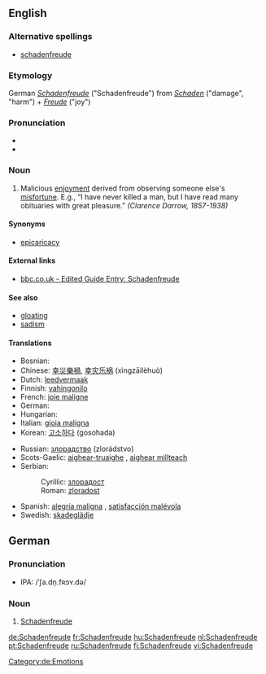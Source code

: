 {{wikipedia}}
==English==

===Alternative spellings===
* [[schadenfreude]]

===Etymology===
German ''[[Schadenfreude#German|Schadenfreude]]'' ("Schadenfreude") from ''[[Schaden]]'' ("damage", "harm") + ''[[Freude]]'' ("joy")

===Pronunciation===
* {{enPR|/ˈ<small>SH</small>ädənˌfroidə/}}
* {{IPA|/ˈʃɑːdnˌfrɔɪdə/}}

===Noun===
{{en-noun|-}}

# {{very|rare|actually German}} Malicious [[enjoyment]] derived from observing someone else's [[misfortune]].  E.g., “I have never killed a man, but I have read many obituaries with great pleasure.” ''(Clarence Darrow, 1857-1938)''

{{citations:Schadenfreude}}

====Synonyms====
*[[epicaricacy]]
====External links====
*[http://www.bbc.co.uk/dna/h2g2/A287255 bbc.co.uk - Edited Guide Entry: Schadenfreude]

====See also====
* [[gloating]]
* [[sadism]]

====Translations====
{{trans-top|malicious enjoyment derived from observing someone else's misfortune}}
* Bosnian: {{t-|bs|zloradost|f}}
* Chinese: [[幸災樂禍]], [[幸灾乐祸]] (xìngzāilèhuò)
* Dutch: [[leedvermaak]] {{n}}
* Finnish: [[vahingonilo]]
* French: [[joie maligne]] {{f}}
* German: {{t+|de|Schadenfreude|f}}
* Hungarian: {{t|hu|káröröm}}
* Italian: [[gioia maligna]] {{f}}
* Korean: [[고소하다]] (gosohada)
{{trans-mid}}
* Russian: [[злорадство]] (zlorádstvo) {{n}}
* Scots-Gaelic: [[aighear-truaighe]] {{m}}, [[aighear millteach]] {{m}}
* Serbian:
*: Cyrillic: [[злорадoст#Serbian|злорадoст]] {{f}}
*: Roman: [[zloradost#Serbian|zloradost]] {{f}}
* Spanish: [[alegría maligna]] {{f}}, [[satisfacción malévola]] {{f}}
* Swedish: [[skadeglädje]]
{{trans-bottom}}

==German==

===Pronunciation===
* IPA: /ˈʃa.dn̩.fʀɔʏ.də/

===Noun===
{{infl|de|noun|g=f}}

# [[#English|Schadenfreude]]

[[Category:de:Emotions]]

[[de:Schadenfreude]]
[[fr:Schadenfreude]]
[[hu:Schadenfreude]]
[[nl:Schadenfreude]]
[[pt:Schadenfreude]]
[[ru:Schadenfreude]]
[[fi:Schadenfreude]]
[[vi:Schadenfreude]]